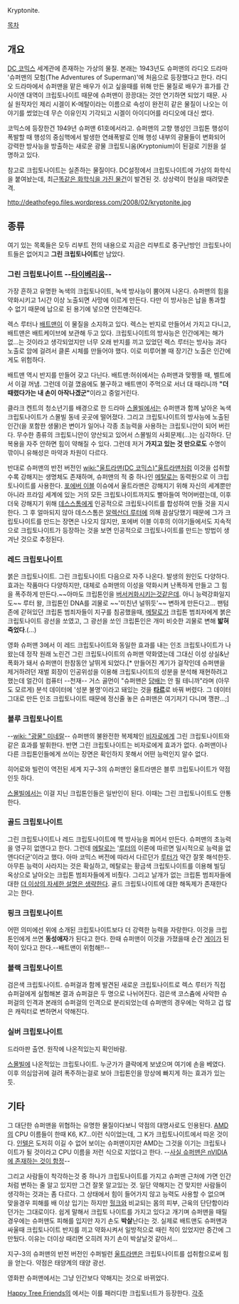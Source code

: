 Kryptonite.

[[목차]]
== 개요 ==
[[DC 코믹스]] 세계관에 존재하는 가상의 물질. 본래는 1943년도 슈퍼맨의 라디오 드라마 '슈퍼맨의 모험(The Adventures of Superman)'에 처음으로 등장했다고 한다. 라디오 드라마에서 슈퍼맨을 맡은 배우가 쉬고 싶을때를 위해 만든 물질로 배우가 휴가를 간 사이엔 대역이 크립토나이트 때문에 슈퍼맨이 끙끙대는 것만 연기하면 되었기 때문. 사실 원작자인 제리 시겔이 K-메탈이라는 이름으로 속성이 완전히 같은 물질이 나오는 이야기를 썼었는데 무슨 이유인지 기각되고 시겔이 아이디어를 라디오에 대신 썼다. 

코믹스에 등장한건 1949년 슈퍼맨 61호에서라고. 슈퍼맨의 고향 행성인 크립톤 행성이 폭발할 때 행성의 중심핵에서 발생한 연쇄폭발로 인해 행성 내부의 광물들이 변화되어 강력한 방사능을 방출하는 새로운 광물 크립토니움(Kryptonium)이 된걸로 기원을 설명하고 있다.

참고로 크립토나이트는 실존하는 물질이다. DC설정에서 크립토나이트에 가상의 화학식을 붙여놨는데, 최근[http://en.wikipedia.org/wiki/Jadarite 똑같은 화학식을 가진 물건]이 발견된 것. 상상력이 현실을 때려맞춘격.

http://deathofego.files.wordpress.com/2008/02/kryptonite.jpg

== 종류 ==
여기 있는 목록들은 모두 리부트 전의 내용으로 지금은 리부트로 중구난방인 크립토나이트들은 없어지고 '''그린 크립토나이트'''만 남았다.
=== '''그린 크립토나이트''' --[[타이베리움]]-- ===
가장 흔하고 유명한 녹색의 크립토나이트, 녹색 방사능이 뿜어져 나온다. 슈퍼맨의 힘을 약화시키고 1시간 이상 노출되면 사망에 이르게 만든다. 다만 이 방사능은 납을 통과할 수 없기 때문에 납으로 된 용기에 넣으면 안전해진다.

렉스 루터나 [[배트맨]]이 이 물질을 소지하고 있다. 렉스는 반지로 만들어서 가지고 다니고, 배트맨은 배트케이브에 보관해 두고 있다. 크립토나이트의 방사능은 인간에게는 해가 없...는 것이라고 생각되었지만 너무 오래 반지를 끼고 있었던 렉스 루터는 방사능 과다 노출로 암에 걸려서 클론 시체를 만들어야 했다. 이로 미루어볼 때 장기간 노출은 인간에게도 위험하다.

배트맨 역시 반지를 만들어 갖고 다닌다. 배트맨:허쉬에서는 슈퍼맨과 맞짱뜰 때, 벨트에서 이걸 꺼냄. 그런데 이걸 꼈음에도 불구하고 배트맨이 주먹으로 서너 대 때리니까 '''"더 때렸다가는 내 손이 아작나겠군"'''이라고 중얼거린다.

클라크 켄트의 청소년기를 배경으로 한 드라마 [[스몰빌]]에서는 슈퍼맨과 함께 날아온 녹색 크립토나이트가 스몰빌 동네 곳곳에 떨어졌다. 그리고 크립토나이트의 방사능에 노출된 인간(을 포함한 생물)은 변이가 일어나 각종 초능력을 사용하는 크립토니안이 되어 버린다. 무수한 종류의 크립토니안이 양산되고 있어서 스몰빌의 사회문제(...)는 심각하다.
단 복용을 자주 안하면 힘이 약해질 수 있다. 그런데 저거 '''가지고 있는 것 만으로도''' 수명이 깎이니 유해성은 마약과 차원이 다르다.

반대로 슈퍼맨의 반전 버전인 [[wiki:"울트라맨(DC 코믹스)"울트라맨]]처럼 이것을 섭취할 수록 강해지는 생명체도 존재하며, 슈퍼맨의 적 중 하나인 [[메탈로]]는 동력원으로 이 크립토나이트를 사용한다. [[포에버 이블]] 이슈에서 울트라맨은 강해지기 위해 자신의 세계뿐만 아니라 프라임 세계에 있는 거의 모든 크립토나이트까지도 빨아들여 먹어버렸는데, 이후 더욱 강해지기 위해 [[크라임 신디케이트|데스스톰]]에게 인공적으로 크립토나이트를 합성하여 만들 것을 지시한다. 그 후 얼마되지 않아 데스스톰은 [[렉스 루터|알렉산더 루터]]에 의해 끔살당했기 때문에 그가 크립토나이트를 만드는 장면은 나오지 않지만, 포에버 이블 이후의 이야기들에서도 지속적으로 크립토나이트가 등장하는 것을 보면 인공적으로 크립토나이트를 만드는 방법이 생겨난 것으로 추정된다. 
=== '''레드 크립토나이트''' ===
붉은 크립토나이트. 그린 크립토나이트 다음으로 자주 나온다. 발생의 원인도 다양하다. 효과는 작품마다 다양하지만, 대체로 슈퍼맨의 이성을 약화시켜 난폭하게 만들고 그 힘을 폭주하게 만든다.~~아마도 크립톤인을 [[버서커]]화시키는것같은데. 아니 능력강화일지도~~
루터 왈, 크립톤인 DNA를 괴물로 ~~'미친년 널뛰듯'~~ 변하게 만든다고...
팬텀존에 갇혀있던 크립톤 범죄자들이 지구를 침공했을때, [[메탈로]]가 크립톤 범죄자에게 붉은 크립토나이트 광선을 쏘였고, 그 광선을 쏘인 크립톤인은 개미 비슷한 괴물로 변해 '''밟혀 죽었다'''.(...)

영화 슈퍼맨 3에서 이 레드 크립토나이트와 동일한 효과를 내는 인조 크립토나이트가 나왔는데 정작 원래 노린건 그린 크립토나이트의 슈퍼맨 약화였는데 그대신 이성 상실&난폭화가 돼서 슈퍼맨이 한참동안 날뛰게 되었다.[* 만들어진 계기가 걸작인데 슈퍼맨을 제거하려던 재벌 회장이 인공위성을 이용해 크립토나이트의 성분을 분석해 재현하려고 했는데 얼간이 컴퓨터 --천재-- 거스 골먼이 "슈퍼맨은 [[담배]]는 안 필 테니까"라며 (아무도 모르게) 분석 데이터에 '성분 불명'이라고 돼있는 것을 '''[[타르]]'''로 바꿔 버렸다. 그 데이터 그대로 만든 인조 크립토나이트 때문에 정신줄 놓은 슈퍼맨은 여기저기 다니며 깽판...;]

=== '''블루 크립토나이트''' === 
--[[wiki: "광물" 미네랄]]--
슈퍼맨의 불완전한 복제체인 [[비자로]]에게 그린 크립토나이트와 같은 효과를 발휘한다. 반면 그린 크립토나이트는 비자로에게 효과가 없다. 슈퍼맨이나 다른 크립톤인들에게 쓰이는 장면은 확인하지 못해서 어떤 능력인지 알수 없다.

히어로와 빌런이 역전된 세계 지구-3의 슈퍼맨인 울트라맨은 블루 크립토나이트가 약점인듯 하다.

[[스몰빌]]에서는 이걸 지닌 크립톤인들은 일반인이 된다. 이때는 그린 크립토나이트도 안통한다.

=== '''골드 크립토나이트''' ===
그린 크립토나이트나 레드 크립토나이트에 핵 방사능을 쬐어서 만든다. 슈퍼맨의 초능력을 영구히 없앤다고 한다. 그런데 [[메탈로]]는 '[[루터]]의 이론에 따르면 일시적으로 능력을 없앤다더군'이라고 했다. 아마 코믹스 버전에 따라서 다르던가 [[루터]]가 약간 잘못 해석한듯. 아무튼 능력이 사라지는 것은 확실하고, 메탈로는 황금색 크립토나이트를 이용해 빌딩 옥상으로 날아오는 크립톤 범죄자들에게 비췄다. 그리고 날개가 없는 크립톤 범죄자들에 대한 [[더 이상의 자세한 설명은 생략한다]].
골드 크립토나이트에 대한 해독제가 존재한다고는 한다.

=== '''핑크 크립토나이트''' ===
어떤 의미에선 위에 소개된 크립토나이트보다 더 강력한 능력을 자랑한다. 이것을 크립톤인에게 쓰면 '''동성애자'''가 된다고 한다. 한때 슈퍼맨이 이것을 가졌을때 순간 [[게이]]가 된 적이 있다고 한다.--배트맨이 위험해!!--

=== '''블랙 크립토나이트''' ===
검은색 크립토나이트. 슈퍼걸과 함께 발견된 새로운 크립토나이트로 렉스 루터가 직접 슈퍼걸에게 실험해본 결과 슈퍼걸은 두 명으로 나뉘어진다. 검은색 코스츔에 사악한 슈퍼걸의 인격과 본래의 슈퍼걸의 인격으로 분리되었는데 슈퍼맨의 경우에는 악하고 겁 많은 캐릭터로 변하면서 약해진다.

=== '''실버 크립토나이트''' ===
드라마판 출연. 원작에 나온적있는지 확인바람.

[[스몰빌]]에 나온적있는 크립토나이트. 누군가가 클락에게 보냈으며 여기에 손을 베였다. 이후 의심암귀에 걸려 폭주하는걸로 보아 크립톤인을 망상에 빠지게 하는 효과가 있는듯.

== 기타 ==
그 대단한 슈퍼맨을 위협하는 유명한 물질이다보니 약점의 대명사로도 인용된다. [[AMD]]의 CPU 이름들이 한때 K6, K7...이런 식이었는데, 그 K가 크립토나이트에서 따온 것이다. [[인텔]]은 도저히 이길 수 없어 보이는 슈퍼맨이지만 AMD는 그것을 이기는 크립토나이트가 될 것이라고 CPU 이름을 저런 식으로 지었다고 한다. --[[테그라#s-3.3|사실 슈퍼맨은 nVIDIA에 존재하는 것이 함정]]--

그리고 사람들이 착각하는것 중 하나가 크립토나이트를 가지고 슈퍼맨 근처에 가면 인간처럼 변하는 줄 알고 있지만 그건 잘못 알고있는 것. 일단 약해지는 건 맞지만 사람들이 생각하는 것과는 좀 다르다.
그 상태에서 힘이 들어가지 않고 능력도 사용할 수 없으며 맞을경우 피해를 배 이상 입기는 하지만 [[헐크]]와 비교되는 몸의 피부, 근육의 단단함이라던가는 그대로이다. 쉽게 말해서 크립토 나이트를 가지고 있다고 개기며 슈퍼맨을 때릴경우에는 슈퍼맨도 피해를 입지만 자기 손도 '''박살'''난다는 것. 실제로 배트맨도 슈퍼맨과 싸울때 크립토나이트 반지를 끼고 약화시켜서 일방적으로 때린 적이 있었지만 중간에 그만뒀다. 이유는 더이상 때리면 오히려 자기 손이 박살날것 같아서...

지구-3의 슈퍼맨의 반전 버전인 수퍼빌런 [[울트라맨(DC 코믹스)|울트라맨]]은 크립토나이트를 섭취함으로써 힘을 얻는다. 약점은 태양계의 태양 광선.

영화판 슈퍼맨에서는 그냥 인간보다 약해지는 것으로 바뀌었다.

[[Happy Tree Friends]]의 <Gen of Break>에서는 이를 패러디한 크립토너트가 등장한다.
[[각주]]
